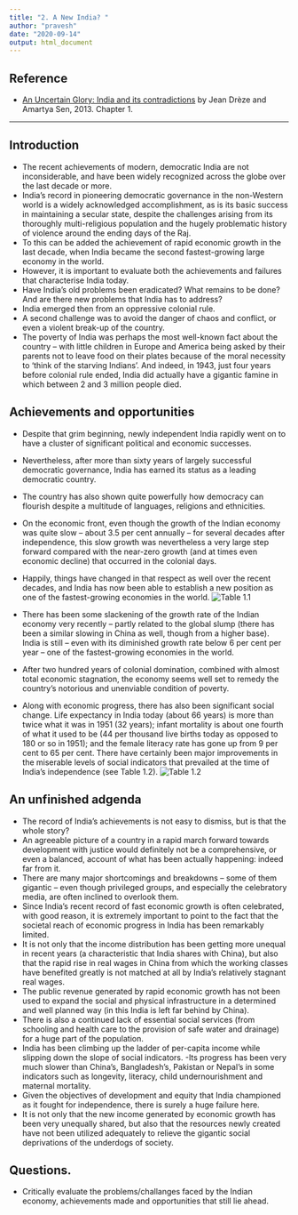 ```yaml
---
title: "2. A New India? "
author: "pravesh"
date: "2020-09-14"
output: html_document
---
```


## Reference
- [An Uncertain Glory: India and its contradictions](http://gen.lib.rus.ec/book/index.php?md5=9C29C2843AB83648C8FD29E8EE824AF6) by Jean Drèze and Amartya Sen, 2013. Chapter 1.


---

## Introduction
- The recent achievements of modern, democratic India are not inconsiderable, and have been widely recognized across the globe over the last decade or more. 
- India’s record in pioneering democratic governance in the non-Western world is a widely acknowledged accomplishment, as is its basic success in maintaining a secular state, despite the challenges arising from its thoroughly multi-religious population and the hugely problematic history of violence around the ending days of the Raj. 
- To this can be added the achievement of rapid economic growth in the last decade, when India became the second fastest-growing large economy in the world.
- However, it is important to evaluate both the achievements and failures that characterise India today.
- Have India's old problems been eradicated? What remains to be done? And are there new problems that India has to address?
- India emerged then from an oppressive colonial rule.
- A second challenge was to avoid the danger of chaos and conflict, or even a violent break-up of the country.
- The poverty of India was perhaps the most well-known fact about the country – with little children in Europe and America being asked by their parents not to leave food on their plates because of the moral necessity to ‘think of the starving Indians’. And indeed, in 1943, just four years before colonial rule ended, India did actually have a gigantic famine in which between 2 and 3 million people died.

## Achievements and opportunities
- Despite that grim beginning, newly independent India rapidly went on to have a cluster of significant political and economic successes.
- Nevertheless, after more than sixty years of largely successful democratic governance, India has earned its status as a leading democratic country.
- The country has also shown quite powerfully how democracy can flourish despite a multitude of languages, religions and ethnicities.
- On the economic front, even though the growth of the Indian economy was quite slow – about 3.5 per cent annually – for several decades after independence, this slow growth was nevertheless a very large step forward compared with the near-zero growth (and at times even economic decline) that occurred in the colonial days.
- Happily, things have changed in that respect as well over the recent decades, and India has now been able to establish a new position as one of the fastest-growing economies in the world. 
![Table 1.1](Table1.1.PNG)


- There has been some slackening of the growth rate of the Indian economy very recently – partly related to the global slump (there has been a similar slowing in China as well, though from a higher base). India is still – even with its diminished growth rate below 6 per cent per year – one of the fastest-growing economies in the world.
- After two hundred years of colonial domination, combined with almost total economic stagnation, the economy seems well set to remedy the country’s notorious and unenviable condition of poverty. 
- Along with economic progress, there has also been significant social change. Life expectancy in India today (about 66 years) is more than twice what it was in 1951 (32 years); infant mortality is about one fourth of what it used to be (44 per thousand live births today as opposed to 180 or so in 1951); and the female literacy rate has gone up from 9 per cent to 65 per cent. There have certainly been major improvements in the miserable levels of social indicators that prevailed at the time of India’s independence (see Table 1.2).
![Table 1.2](Table1.2.PNG)

## An unfinished adgenda
- The record of India’s achievements is not easy to dismiss, but is that the whole story? 
- An agreeable picture of a country in a rapid march forward towards development with justice would definitely not be a comprehensive, or even a balanced, account of what has been actually happening: indeed far from it. 
- There are many major shortcomings and breakdowns – some of them gigantic – even though privileged groups, and especially the celebratory media, are often inclined to overlook them. 
- Since India’s recent record of fast economic growth is often celebrated, with good reason, it is extremely important to point to the fact that the societal reach of economic progress in India has been remarkably limited. 
- It is not only that the income distribution has been getting more unequal in recent years (a characteristic that India shares with China), but also that the rapid rise in real wages in China from which the working classes have benefited greatly is not matched at all by India’s relatively stagnant real wages. 
- The public revenue generated by rapid economic growth has not been used to expand the social and physical infrastructure in a determined and well planned way (in this India is left far behind by China). 
- There is also a continued lack of essential social services (from schooling and health care to the provision of safe water and drainage) for a huge part of the population.
- India has been climbing up the ladder of per-capita income while slipping down the slope of social indicators. 
-Its progress has been very much slower than China’s, Bangladesh's, Pakistan or Nepal's in some indicators such as longevity, literacy, child undernourishment and maternal mortality.
- Given the objectives of development and equity that India championed as it fought for independence, there is surely a huge failure here. 
- It is not only that the new income generated by economic growth has been very unequally shared, but also that the resources newly created have not been utilized adequately to relieve the gigantic social deprivations of the underdogs of society.

## Questions.
- Critically evaluate the problems/challanges faced by the Indian economy, achievements made and opportunities that still lie ahead.